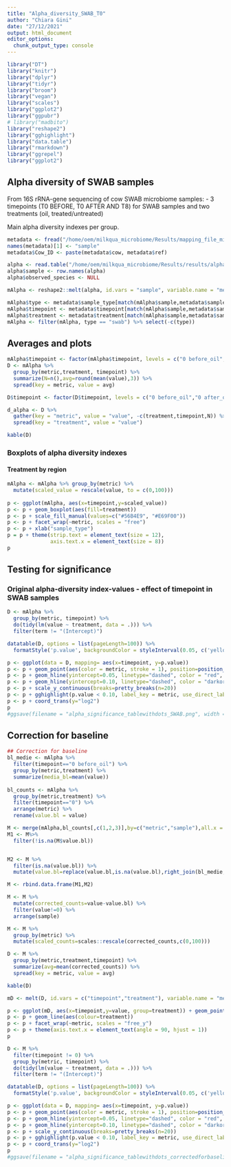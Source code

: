 ```yaml
---
title: "Alpha_diversity_SWAB_T0"
author: "Chiara Gini"
date: "27/12/2021"
output: html_document
editor_options: 
  chunk_output_type: console
---
```


```r
library("DT")
library("knitr")
library("dplyr")
library("tidyr")
library("broom")
library("vegan")
library("scales")
library("ggplot2")
library("ggpubr")
# library("madbito")
library("reshape2")
library("gghighlight")
library("data.table")
library("rmarkdown")
library("ggrepel")
library("ggplot2")
```

## Alpha diversity of SWAB samples

From 16S rRNA-gene sequencing of cow SWAB microbiome samples:
- 3 timepoints (T0 BEFORE, T0 AFTER AND T8) for SWAB samples and two treatments (oil, treated/untreated)

Main alpha diversity indexes per group. 

```r
metadata <- fread("/home/oem/milkqua_microbiome/Results/mapping_file_milk_alltimepoints_skin_T0beforeafter.csv")
names(metadata)[1] <- "sample"
metadata$Cow_ID <- paste(metadata$cow, metadata$ref)

alpha <- read.table("/home/oem/milkqua_microbiome/Results/results/alpha_diversity/alpha.txt", header = TRUE)
alpha$sample <- row.names(alpha)
alpha$observed_species <- NULL

mAlpha <- reshape2::melt(alpha, id.vars = "sample", variable.name = "metric", value.name = "value")

mAlpha$type <- metadata$sample_type[match(mAlpha$sample,metadata$sample)]
mAlpha$timepoint <- metadata$timepoint[match(mAlpha$sample,metadata$sample)]
mAlpha$treatment <- metadata$treatment[match(mAlpha$sample,metadata$sample)]
mAlpha <- filter(mAlpha, type == "swab") %>% select(-c(type))
```

## Averages and plots

```r
mAlpha$timepoint <- factor(mAlpha$timepoint, levels = c("0 before_oil","0 after_oil"))
D <- mAlpha %>%
  group_by(metric,treatment, timepoint) %>%
  summarize(N=n(),avg=round(mean(value),3)) %>%
  spread(key = metric, value = avg)

D$timepoint <- factor(D$timepoint, levels = c("0 before_oil","0 after_oil"))

d_alpha <- D %>%
  gather(key = "metric", value = "value", -c(treatment,timepoint,N)) %>%
  spread(key = "treatment", value = "value")

kable(D)
```

### Boxplots of alpha diversity indexes

#### Treatment by region

```r
mAlpha <- mAlpha %>% group_by(metric) %>%
  mutate(scaled_value = rescale(value, to = c(0,100)))
  
p <- ggplot(mAlpha, aes(x=timepoint,y=scaled_value)) 
p <- p + geom_boxplot(aes(fill=treatment))
p <- p + scale_fill_manual(values=c("#56B4E9", "#E69F00"))
p <- p + facet_wrap(~metric, scales = "free")
p <- p + xlab("sample_type")
p = p + theme(strip.text = element_text(size = 12),
              axis.text.x = element_text(size = 8))
p
```

## Testing for significance

### Original alpha-diversity index-values - effect of timepoint in SWAB samples

```r
D <- mAlpha %>%
  group_by(metric, timepoint) %>%
  do(tidy(lm(value ~ treatment, data = .))) %>%
  filter(term != "(Intercept)")

datatable(D, options = list(pageLength=100)) %>% 
  formatStyle('p.value', backgroundColor = styleInterval(0.05, c('yellow', 'white')))
```

```r
p <- ggplot(data = D, mapping= aes(x=timepoint, y=p.value))
p <- p + geom_point(aes(color = metric, stroke = 1), position=position_jitter(h=0, w=0.27))
p <- p + geom_hline(yintercept=0.05, linetype="dashed", color = "red", size=0.5)
p <- p + geom_hline(yintercept=0.10, linetype="dashed", color = "darkorange", size=0.5)
p <- p + scale_y_continuous(breaks=pretty_breaks(n=20)) 
p <- p + gghighlight(p.value < 0.10, label_key = metric, use_direct_label = FALSE)
p <- p + coord_trans(y="log2")
p
#ggsave(filename = "alpha_significance_tablewithdots_SWAB.png", width = 8, height = 8, plot = p, device = "png")
```
## Correction for baseline

```r
## Correction for baseline
bl_medie <- mAlpha %>%
  filter(timepoint=="0 before_oil") %>%
  group_by(metric,treatment) %>%
  summarize(media_bl=mean(value))
  
bl_counts <- mAlpha %>%
  group_by(metric,treatment) %>%
  filter(timepoint=="0") %>%
  arrange(metric) %>%
  rename(value.bl = value)

M <- merge(mAlpha,bl_counts[,c(1,2,3)],by=c("metric","sample"),all.x = TRUE)
M1 <- M%>%
  filter(!is.na(M$value.bl))


M2 <- M %>%
  filter(is.na(value.bl)) %>%
  mutate(value.bl=replace(value.bl,is.na(value.bl),right_join(bl_medie, ., by =c("metric","treatment"))$media_bl))

M <- rbind.data.frame(M1,M2)  

M <- M %>%
  mutate(corrected_counts=value-value.bl) %>%
  filter(value!=0) %>%
  arrange(sample)

M <- M %>%
  group_by(metric) %>%
  mutate(scaled_counts=scales::rescale(corrected_counts,c(0,100)))
```

```r
D <- M %>%
  group_by(metric,treatment,timepoint) %>%
  summarize(avg=mean(corrected_counts)) %>%
  spread(key = metric, value = avg)

kable(D)
```


```r
mD <- melt(D, id.vars = c("timepoint","treatment"), variable.name = "metric")

p <- ggplot(mD, aes(x=timepoint,y=value, group=treatment)) + geom_point(aes(colour=treatment))
p <- p + geom_line(aes(colour=treatment))
p <- p + facet_wrap(~metric, scales = "free_y")
p <- p + theme(axis.text.x = element_text(angle = 90, hjust = 1))
p  
```

```r
D <- M %>%
  filter(timepoint != 0) %>%
  group_by(metric, timepoint) %>%
  do(tidy(lm(value ~ treatment, data = .))) %>%
  filter(term != "(Intercept)")

datatable(D, options = list(pageLength=100)) %>% 
  formatStyle('p.value', backgroundColor = styleInterval(0.05, c('yellow', 'white')))
```

```r
p <- ggplot(data = D, mapping= aes(x=timepoint, y=p.value))
p <- p + geom_point(aes(color = metric, stroke = 1), position=position_jitter(h=0, w=0.27))
p <- p + geom_hline(yintercept=0.05, linetype="dashed", color = "red", size=0.5)
p <- p + geom_hline(yintercept=0.10, linetype="dashed", color = "darkorange", size=0.5)
p <- p + scale_y_continuous(breaks=pretty_breaks(n=20)) 
p <- p + gghighlight(p.value < 0.10, label_key = metric, use_direct_label = FALSE)
p <- p + coord_trans(y="log2")
p
#ggsave(filename = "alpha_significance_tablewithdots_correctedforbaseline_SWAB.png", width = 8, height = 8, plot = p, device = "png")
```

